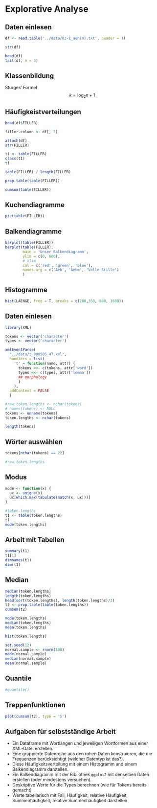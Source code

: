 # Explorative Analyse

## Daten einlesen
```r
df <- read.table('../data/03-1_aeh(m).txt', header = T)

str(df)

head(df)
tail(df, n = 3)
```

## Klassenbildung

Sturges' Formel
$$
k = \log_2 n + 1
$$

## Häufigkeistverteilungen
```r
head(df$FILLER)

filler.column <- df[, 3]

attach(df)
str(FILLER)

t1 <- table(FILLER)
class(t1)
t1

table(FILLER) / length(FILLER)

prop.table(table(FILLER))

cumsum(table(FILLER))
```


## Kuchendiagramme

```r
pie(table(FILLER))
```


## Balkendiagramme

```r
barplot(table(FILLER))
barplot(table(FILLER),
        main = 'Unser Balkendiagramm',
        ylim = c(0, 600), 
        # xlim
        col = c('red', 'green', 'blue'),
        names.arg = c('Aeh', 'Aehm', 'Volle Stille')
        )

```


## Histogramme
```r
hist(LAENGE, freq = T, breaks = c(200,350, 800, 1600))
```

## Daten einlesen
```r
library(XML)

tokens <- vector('character')
types <- vector('character')

xmlEventParse(
  "../data/t_990505_47.xml", 
  handlers = list(
    't' = function(name, attr) {
      tokens <<- c(tokens, attr['word'])
      types <<- c(types, attr['lemma'])
      ## morphology
      }
    ),
  addContext = FALSE
  )

#raw.token.lengths <- nchar(tokens)
# names(tokens) <- NULL
tokens <- unname(tokens)
token.lengths <- nchar(tokens)

```

```r
length(tokens)
```

## Wörter auswählen

```r
tokens[nchar(tokens) == 22]
```

```r
#raw.token.lengths
```

## Modus
```r
mode <- function(x) {
  ux <- unique(x)
  ux[which.max(tabulate(match(x, ux)))]
}

#token.lengths
t1 <- table(token.lengths)
t1 
mode(token.lengths)
```

## Arbeit mit Tabellen
```r
summary(t1)
t1[1]
dimnames(t1)
dim(t1)
```

## Median
```r
median(token.lengths)
length(token.lengths)
head(sort(token.lengths), length(token.lengths)/2)
t2 <- prop.table(table(token.lengths))
cumsum(t2)
```

```r
mode(token.lengths)
median(token.lengths)
mean(token.lengths)

```
```r
hist(token.lengths)
```

```r
set.seed(12)
normal.sample <- rnorm(100)
mode(normal.sample)
median(normal.sample)
mean(normal.sample)
```


## Quantile
```r
#quantile()
```

## Treppenfunktionen
```r

plot(cumsum(t2), type = 'S')

```

## Aufgaben für selbstständige Arbeit
* Ein Dataframe mit Wortlängen und jeweiligen Wortformen aus einer XML-Datei erstellen.
* Eine gruppierte Datenreihe aus den rohen Daten konstruieren, die die Frequenzen berücksichtigt
  (welcher Datentyp ist das?).
* Diese Häufigkeitsverteilung mit einem Histogramm und einem Balkendiagramm darstellen.
* Ein Balkendiagramm mit der Bibliothek `ggplot2` mit denselben Daten erstellen (oder mindestens versuchen).
* Deskriptive Werte für die Types berechnen (wie für Tokens bereits gemacht)
* Werte tabellarisch mit Fall, Häufigkeit, relative Häufigkeit, Summenhäufigkeit, relative Summenhäufigkeit darstellen
